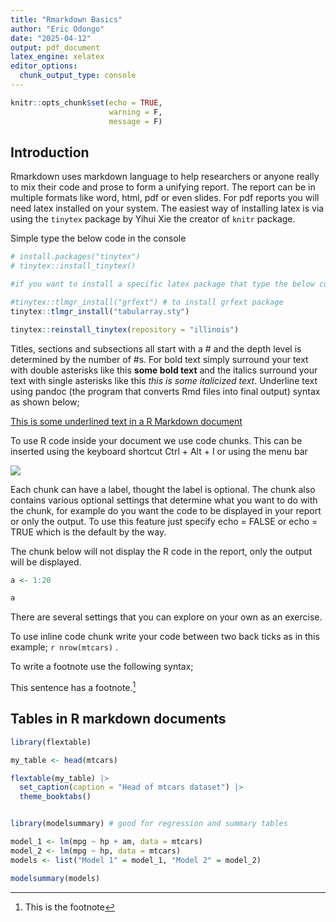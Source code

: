 ```yaml
---
title: "Rmarkdown Basics"
author: "Eric Odongo"
date: "2025-04-12"
output: pdf_document
latex_engine: xelatex
editor_options: 
  chunk_output_type: console
---
```


```r
knitr::opts_chunk$set(echo = TRUE,
                      warning = F,
                      message = F)
```

## Introduction

Rmarkdown uses markdown language to help researchers or anyone really to mix their code and prose to form a unifying report. The report can be in multiple formats like word, html, pdf or even slides. For pdf reports you will need latex installed on your system. The easiest way of installing latex is via using the ```tinytex``` package by Yihui Xie the creator of ```knitr``` package.

Simple type the below code in the console

```r

# install.packages("tinytex")
# tinytex::install_tinytex()

#if you want to install a specific latex package that type the below code in the console

#tinytex::tlmgr_install("grfext") # to install grfext package
tinytex::tlmgr_install("tabularray.sty")

tinytex::reinstall_tinytex(repository = "illinois")

```


Titles, sections and subsections all start with a # and the depth level is determined by the number of #s. For bold text simply surround your text with double asterisks like this **some bold text** and the italics surround your text with single asterisks like this *this is some italicized text*. Underline text using pandoc (the program that converts Rmd files into final output) syntax as shown below;

[This is some underlined text in a R Markdown document]{.underline}

To use R code inside your document we use code chunks. This can be inserted using the keyboard shortcut Ctrl + Alt + I or using the menu bar


![](images/menu.png)

\newpage

Each chunk can have a label, thought the label is optional. The chunk also contains various optional settings that determine what you want to do with the chunk, for example do you want the code to be displayed in your report or only the output. To use this feature just specify echo = FALSE or echo = TRUE which is the default by the way.

The chunk below will not display the R code in the report, only the output will be displayed.

```r

a <- 1:20

a

```

There are several settings that you can explore on your own as an exercise.

To use inline code chunk write your code between two back ticks as in this example; `r nrow(mtcars)` .

To write a footnote use the following syntax;

This sentence has a footnote.^[This is the footnote]


## Tables in R markdown documents

```r
library(flextable)

my_table <- head(mtcars)

flextable(my_table) |> 
  set_caption(caption = "Head of mtcars dataset") |> 
  theme_booktabs()


library(modelsummary) # good for regression and summary tables

model_1 <- lm(mpg ~ hp + am, data = mtcars)
model_2 <- lm(mpg ~ hp, data = mtcars)
models <- list("Model 1" = model_1, "Model 2" = model_2)

modelsummary(models)

```


